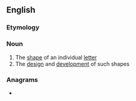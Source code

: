 ==English==

===Etymology===
{{compound|en|letter|form}}

===Noun===
{{wikipedia}}
{{en-noun}}

# The [[shape]] of an individual [[letter]]
# The [[design]] and [[development]] of such shapes

===Anagrams===
* {{anagrams|en|a=eeflmorrtt|form letter}}